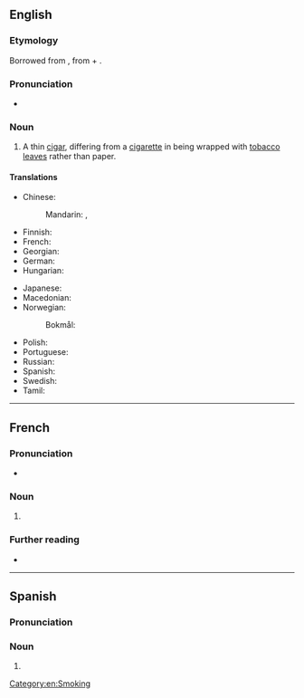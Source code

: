 ==English==
{{wikipedia}}

===Etymology===
Borrowed from {{bor|en|es|cigarrillo}}, from {{m|es|cigarro||cigar}} + {{m|es|-illo||diminutive suffix}}.

===Pronunciation===
* {{a|GA}} {{IPA|en|/ˌsɪɡəˈɹɪloʊ/}}

===Noun===
{{en-noun|s|cigarilloes}}

# A thin [[cigar]], differing from a [[cigarette]] in being wrapped with [[tobacco]] [[leave]]s rather than paper.

====Translations====
{{trans-top|thin cigar}}
* Chinese:
*: Mandarin: {{t|cmn|小雪茄煙|sc=Hani}}, {{t|cmn|小雪茄烟|tr=xiǎo xuějiā yān|sc=Hani}}
* Finnish: {{t+|fi|pikkusikari}}
* French: {{t+|fr|cigarillo|m}}
* Georgian: {{t-needed|ka}}
* German: {{t+|de|Zigarillo|m|n}}
* Hungarian: {{t+|hu|szivarka}}
{{trans-mid}}
* Japanese: {{t|ja|シガリロ|tr=shigariro|sc=Jpan}}
* Macedonian: {{t|mk|цигари́лјо|n}}
* Norwegian:
*: Bokmål: {{t|nb|sigarillo|m}}
* Polish: {{t+|pl|cygaretka|f}}
* Portuguese: {{t|pt|cigarrilha|f}}
* Russian: {{t+|ru|сигари́лла|f}}
* Spanish: {{t+|es|cigarrillo|m}}
* Swedish: {{t+|sv|cigarill|c}}
* Tamil: {{t-needed|ta}}
{{trans-bottom}}

[[Category:en:Smoking]]

----

==French==

===Pronunciation===
* {{audio|fr|LL-Q150 (fra)-Lyokoï-cigarillo.wav|Audio}}

===Noun===
{{fr-noun|m}}

# {{l|en|cigarillo}}

===Further reading===
* {{R:TLFi}}

----

==Spanish==

===Pronunciation===
{{es-IPA}}

===Noun===
{{es-noun|m}}

# {{nonstandard form of|es|cigarrillo}}
